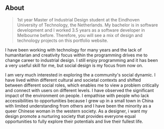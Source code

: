 ## About

> 1st year Master of Industrial Design student at the Eindhoven University of Technology, the Netherlands. My bachelor is in software development and I worked 3.5 years as a software developer in Melbourne before. Therefore, you will see a mix of design and technology projects on this portfolio website.

I have been working with technology for many years and the lack of humanitarian and creativity focus within the programming drives me to change career to industrial design. I still enjoy programming and it has been a very useful skill for me, but social design is my focus from now on.

I am very much interested in exploring the a community's social dynamic. I have lived within different cultural and societal contexts and shifted between different social roles, which enables me to view a problem critically and connect with users on different levels. I have observed the significant impact of the environment on people. I empathise with people who lack accessibilities to opportunities because I grew up in a small town in China with limited understanding from others and I have been the minority as a queer Chinese woman in the western society. As a designer, i want my design promote a nurturing society that provides everyone equal opportunities to fully explore their potentials and live their fullest life.
